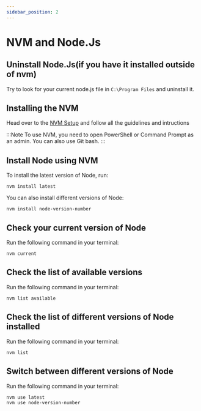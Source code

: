 ```yaml
---
sidebar_position: 2
---
```


# NVM and Node.Js

## Uninstall Node.Js(if you have it installed outside of nvm)

Try to look for your current node.js file in `C:\Program Files` and uninstall it.


## Installing the NVM 

Head over to the [NVM Setup](https://www.freecodecamp.org/news/nvm-for-windows-how-to-download-and-install-node-version-manager-in-windows-10/) and follow all the guidelines and intructions


:::Note
To use NVM, you need to open PowerShell or Command Prompt as an admin. You can also use Git bash.
:::

## Install Node using NVM

To install the latest version of Node, run: 
```
nvm install latest
```

You can also install different versions of Node:
```
nvm install node-version-number
```

## Check your current version of Node

Run the following command in your terminal:
```
nvm current
```

## Check the list of available versions

Run the following command in your terminal:
```
nvm list available
```

## Check the list of different versions of Node installed

Run the following command in your terminal:
```
nvm list 
```

## Switch between different versions of Node

Run the following command in your terminal:
```
nvm use latest
nvm use node-version-number
```
